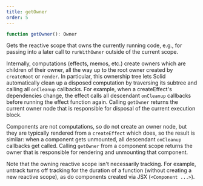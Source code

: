 ```yaml
---
title: getOwner
order: 5
---
```


```ts
function getOwner(): Owner
```

Gets the reactive scope that owns the currently running code, e.g., for passing into a later call to `runWithOwner` outside of the current scope.

Internally, computations (effects, memos, etc.) create owners which are children of their owner, all the way up to the root owner created by `createRoot` or `render`. In particular, this ownership tree lets Solid automatically clean up a disposed computation by traversing its subtree and calling all `onCleanup` callbacks. For example, when a createEffect's dependencies change, the effect calls all descendant `onCleanup` callbacks before running the effect function again. Calling `getOwner` returns the current owner node that is responsible for disposal of the current execution block.

Components are not computations, so do not create an owner node, but they are typically rendered from a `createEffect` which does, so the result is similar: when a component gets unmounted, all descendant `onCleanup` callbacks get called. Calling `getOwner` from a component scope returns the owner that is responsible for rendering and unmounting that component.

Note that the owning reactive scope isn't necessarily tracking. For example, untrack turns off tracking for the duration of a function (without creating a new reactive scope), as do components created via JSX (`<Component ...>`).
